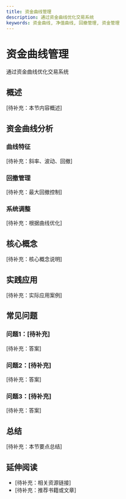 ```yaml
---
title: 资金曲线管理
description: 通过资金曲线优化交易系统
keywords: 资金曲线, 净值曲线, 回撤管理, 资金管理
---
```


# 资金曲线管理

通过资金曲线优化交易系统

## 概述

[待补充：本节内容概述]

## 资金曲线分析

### 曲线特征
[待补充：斜率、波动、回撤]

### 回撤管理
[待补充：最大回撤控制]

### 系统调整
[待补充：根据曲线优化]

## 核心概念

[待补充：核心概念说明]

## 实践应用

[待补充：实际应用案例]

## 常见问题

### 问题1：[待补充]
[待补充：答案]

### 问题2：[待补充]
[待补充：答案]

### 问题3：[待补充]
[待补充：答案]

## 总结

[待补充：本节要点总结]

## 延伸阅读

- [待补充：相关资源链接]
- [待补充：推荐书籍或文章]
